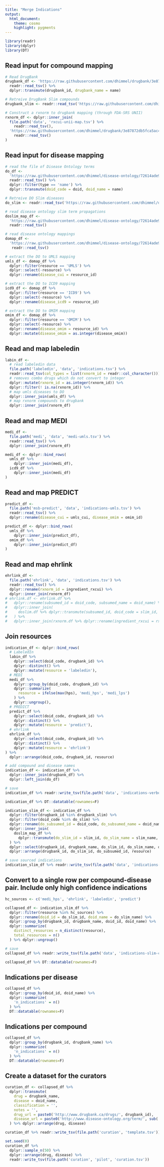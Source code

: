 ```yaml
---
title: "Merge Indications"
output:
  html_document:
    theme: cosmo
    highlight: pygments
---
```


```r
library(readr)
library(dplyr)
library(DT)
```


## Read input for compound mapping

```r
# Read DrugBank
drugbank_df <- 'https://raw.githubusercontent.com/dhimmel/drugbank/3e87872db5fca5ac427ce27464ab945c0ceb4ec6/data/drugbank.tsv' %>%
  readr::read_tsv() %>%
  dplyr::transmute(drugbank_id, drugbank_name = name)

# Retreive DrugBank Slim compounds
drugbank_slim <- readr::read_tsv('https://raw.githubusercontent.com/dhimmel/drugbank/3e87872db5fca5ac427ce27464ab945c0ceb4ec6/data/drugbank-slim.tsv')$drugbank_id

# Construct a rxnorm to drugbank mapping (through FDA-SRS UNII)
rxnorm_df <- dplyr::inner_join(
  file.path('data', 'rxcui-unii-map.tsv') %>%
    readr::read_tsv(),
  'https://raw.githubusercontent.com/dhimmel/drugbank/3e87872db5fca5ac427ce27464ab945c0ceb4ec6/data/mapping/fdasrs.tsv' %>%
    readr::read_tsv()
)
```

## Read input for disease mapping

```r
# read the file of Disease Ontology terms
do_df <- 
  'https://raw.githubusercontent.com/dhimmel/disease-ontology/72614ade9f1cc5a5317b8f6836e1e464b31d5587/data/term-names.tsv' %>%
  readr::read_tsv() %>%
  dplyr::filter(type == 'name') %>%
  dplyr::transmute(doid_code = doid, doid_name = name)

# Retreive DO Slim diseases
do_slim <- readr::read_tsv('https://raw.githubusercontent.com/dhimmel/disease-ontology/72614ade9f1cc5a5317b8f6836e1e464b31d5587/data/slim-terms-prop.tsv')$subsumed_id %>% unique()

# read disease ontology slim term propagations
doslim_map_df <- 
  'https://raw.githubusercontent.com/dhimmel/disease-ontology/72614ade9f1cc5a5317b8f6836e1e464b31d5587/data/slim-terms-prop.tsv' %>%
  readr::read_tsv()

# read disease ontology mappings
domap_df <- 
  'https://raw.githubusercontent.com/dhimmel/disease-ontology/72614ade9f1cc5a5317b8f6836e1e464b31d5587/data/xrefs.tsv' %>%
   readr::read_tsv()

# extract the DO to UMLS mapping
umls_df <- domap_df %>%
  dplyr::filter(resource == 'UMLS') %>%
  dplyr::select(-resource) %>%
  dplyr::rename(disease_cui = resource_id)

# extract the DO to ICD9 mapping
icd9_df <- domap_df %>%
  dplyr::filter(resource == 'ICD9') %>%
  dplyr::select(-resource) %>%
  dplyr::rename(disease_icd9 = resource_id)

# extract the DO to OMIM mapping
omim_df <- domap_df %>%
  dplyr::filter(resource == 'OMIM') %>%
  dplyr::select(-resource) %>%
  dplyr::rename(disease_omim = resource_id) %>%
  dplyr::mutate(disease_omim = as.integer(disease_omim))
```

## Read and map labeledin

```r
labin_df <-
  # read labeledin data
  file.path('labeledin', 'data', 'indications.tsv') %>%
  readr::read_tsv(col_types = list(rxnorm_id = readr::col_character())) %>%
  # removes combo drugs which do not convert to integer
  dplyr::mutate(rxnorm_id = as.integer(rxnorm_id)) %>%
  dplyr::filter(! is.na(rxnorm_id)) %>%
  # map umls diseases to DO
  dplyr::inner_join(umls_df) %>%
  # map rxnorm compounds to drugbank
  dplyr::inner_join(rxnorm_df)
```

## Read and map MEDI

```r
medi_df <- 
  file.path('medi', 'data', 'medi-umls.tsv') %>%
  readr::read_tsv() %>%
  dplyr::inner_join(rxnorm_df)

medi_df <- dplyr::bind_rows(
  umls_df %>%
    dplyr::inner_join(medi_df),
  icd9_df %>%
    dplyr::inner_join(medi_df)
)
```

## Read and map PREDICT

```r
predict_df <- 
  file.path('msb-predict', 'data', 'indications-umls.tsv') %>%
  readr::read_tsv() %>%
  dplyr::rename(disease_cui = umls_cui, disease_omim = omim_id)

predict_df <- dplyr::bind_rows(
  umls_df %>%
    dplyr::inner_join(predict_df),
  omim_df %>%
    dplyr::inner_join(predict_df)
)
```

## Read and map ehrlink

```r
ehrlink_df <- 
  file.path('ehrlink', 'data', 'indications.tsv') %>%
  readr::read_tsv() %>%
  dplyr::rename(rxnorm_id = ingredient_rxcui) %>%
  dplyr::inner_join(rxnorm_df)
# ehrlink.df <- ehrlink.df %>%
#   dplyr::rename(subsumed_id = doid_code, subsumed_name = doid_name) %>%
#   dplyr::inner_join(
#     doslim.df %>% dplyr::transmute(subsumed_id, doid_code = slim_id, doid_name = slim_name)
#   ) %>%
#   dplyr::inner_join(rxnorm.df %>% dplyr::rename(ingredient_rxcui = rxnorm_id))
```

## Join resources

```r
indication_df <- dplyr::bind_rows(
  # LabeledIn
  labin_df %>%
    dplyr::select(doid_code, drugbank_id) %>%
    dplyr::distinct() %>%
    dplyr::mutate(resource = 'labeledin'),
  # MEDI
  medi_df %>%
    dplyr::group_by(doid_code, drugbank_id) %>%
    dplyr::summarize(
      resource = ifelse(max(hps), 'medi_hps', 'medi_lps')
    ) %>%
    dplyr::ungroup(),
  # PREDICT
  predict_df %>%
    dplyr::select(doid_code, drugbank_id) %>%
    dplyr::distinct() %>%
    dplyr::mutate(resource = 'predict'),
  # ehrlink
  ehrlink_df %>%
    dplyr::select(doid_code, drugbank_id) %>%
    dplyr::distinct() %>%
    dplyr::mutate(resource = 'ehrlink')
) %>%
  dplyr::arrange(doid_code, drugbank_id, resource)

# add compound and disease names
indication_df <- indication_df %>%
  dplyr::inner_join(drugbank_df) %>%
  dplyr::left_join(do_df)

# save
indication_df %>% readr::write_tsv(file.path('data', 'indications-verbose.tsv'))

indication_df %>% DT::datatable(rownames=F)
```

```r
indication_slim_df <- indication_df %>% 
  dplyr::filter(drugbank_id %in% drugbank_slim) %>%
  dplyr::filter(doid_code %in% do_slim) %>%
  dplyr::rename(do_subsumed_id = doid_code, do_subsumed_name = doid_name) %>%
  dplyr::inner_join(
    doslim_map_df %>%
      dplyr::transmute(do_slim_id = slim_id, do_slim_name = slim_name, do_subsumed_id = subsumed_id)
  ) %>%
  dplyr::select(drugbank_id, drugbank_name, do_slim_id, do_slim_name, do_subsumed_id, do_subsumed_name, resource) %>%
  dplyr::arrange(drugbank_id, do_slim_id, do_subsumed_id, resource)

# save sourced indications
indication_slim_df %>% readr::write_tsv(file.path('data', 'indications-slim-verbose.tsv'))
```

## Convert to a single row per compound-disease pair. Include only high confidence indications
<a name="indication-table"></a>

```r
hc_sources <- c('medi_hps', 'ehrlink', 'labeledin', 'predict')

collapsed_df <- indication_slim_df %>%
  dplyr::filter(resource %in% hc_sources) %>%
  dplyr::rename(doid_id = do_slim_id, doid_name = do_slim_name) %>%
  dplyr::group_by(drugbank_id, drugbank_name, doid_id, doid_name) %>%
  dplyr::summarize(
    distinct_resources = n_distinct(resource),
    total_resources = n()
  ) %>% dplyr::ungroup()

# save
collapsed_df %>% readr::write_tsv(file.path('data', 'indications-slim-collapsed.tsv'))

collapsed_df %>% DT::datatable(rownames=F)
```

## Indications per disease

```r
collapsed_df %>%
  dplyr::group_by(doid_id, doid_name) %>%
  dplyr::summarize(
    'n_indications' = n()
  ) %>% 
  DT::datatable(rownames=F)
```

## Indications per compound

```r
collapsed_df %>%
  dplyr::group_by(drugbank_id, drugbank_name) %>%
  dplyr::summarize(
    'n_indications' = n()
  ) %>%
  DT::datatable(rownames=F)
```

## Create a dataset for the curators

```r
curation_df <- collapsed_df %>%
  dplyr::transmute(
    drug = drugbank_name,
    disease = doid_name,
    classification = '',
    notes = '',
    drug_url = paste0('http://www.drugbank.ca/drugs/', drugbank_id),
    disease_url = paste0('http://www.disease-ontology.org/term/', sub(':', '%3A', doid_id))
  ) %>% dplyr::arrange(drug, disease)

curation_df %>% readr::write_tsv(file.path('curation', 'template.tsv'))

set.seed(0)
curation_df %>%
  dplyr::sample_n(50) %>%
  dplyr::arrange(drug, disease) %>%
  readr::write_tsv(file.path('curation', 'pilot', 'curation.tsv'))
```
